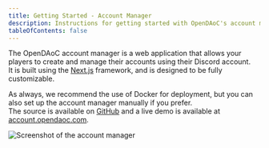```yaml
---
title: Getting Started - Account Manager
description: Instructions for getting started with OpenDAoC's account management system.
tableOfContents: false
---
```


The OpenDAoC account manager is a web application that allows your players to create and manage their accounts using their Discord account.  
It is built using the [Next.js](https://nextjs.org) framework, and is designed to be fully customizable.

As always, we recommend the use of Docker for deployment, but you can also set up the account manager manually if you prefer.  
The source is available on [GitHub][1] and a live demo is available at [account.opendaoc.com][2].

![Screenshot of the account manager](../../../../assets/images/account-manager/screenshot.png "OpenDAoC Account Manager")

<LinkCard 
  title="Creating a Discord OAuth application" 
  description="Start here if you haven't already created a Discord OAuth application"
  href="../discord-application/" />
<CardGrid>
	<LinkCard 
  title="Docker Setup" 
  description="Step-by-step instructions for setting up the Account Manager using Docker"
  href="../docker-setup/"
  />
	<LinkCard 
  title="Manual Setup" 
  description="Step-by-step instructions for setting up the Account Manager manually"
  href="../manual-setup/" />
</CardGrid>
<LinkCard 
  title="Personalization"
  description="How to customize the Account Manager to fit your server"
  href="../personalization/" />



[1]: https://github.com/OpenDAoC/OpenDAoC-AccountManager
[2]: https://account.opendaoc.com